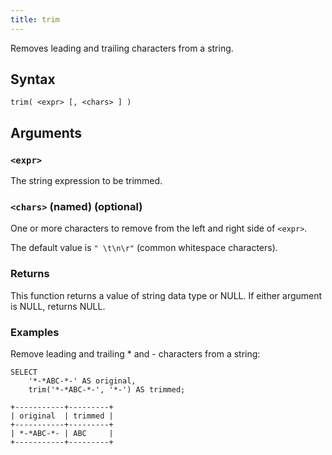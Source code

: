 ```yaml
---
title: trim
---
```


Removes leading and trailing characters from a string.

## Syntax

```scopeql
trim( <expr> [, <chars> ] )
```

## Arguments

### `<expr>`

The string expression to be trimmed.

### `<chars>` (named) (optional)

One or more characters to remove from the left and right side of `<expr>`.

The default value is `" \t\n\r"` (common whitespace characters).

### Returns

This function returns a value of string data type or NULL. If either argument is NULL, returns NULL.

### Examples

Remove leading and trailing * and - characters from a string:

```scopeql
SELECT
    '*-*ABC-*-' AS original,
    trim('*-*ABC-*-', '*-') AS trimmed;
```

```
+-----------+---------+
| original  | trimmed |
+-----------+---------+
| *-*ABC-*- | ABC     |
+-----------+---------+
```

